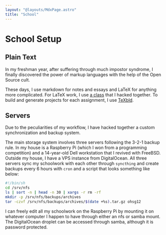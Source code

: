 ```yaml
---
layout: "@layouts/MdxPage.astro"
title: "School"
---
```


# School Setup

## Plain Text

In my freshman year, after suffering through much impostor syndrome, I finally
discovered the power of markup languages with the help of the Open Source cult.

These days, I use markdown for notes and essays and LaTeX for anything more
complicated. For LaTeX work, I use [a class](/code/juni.cls) that I hacked
together. To build and generate projects for each assignment, I use
[TeXbld](/dev/#texbld).

## Servers

Due to the peculiarities of my workflow, I have hacked together a custom
synchronization and backup system.

The main storage system involves three servers following the 3-2-1 backup rule.
In my house is a Raspberry Pi (which I won from a programming competition) and a
14-year-old Dell workstation that I revived with FreeBSD. Outside my house, I
have a VPS instance from DigitalOcean. All three servers sync my schoolwork with
each other through `syncthing` and create backups every 6 hours with `cron` and
a script that looks something like below:

```sh
#!/bin/sh
cd /srv/nfs
ls | sort -n | head -n 30 | xargs -r rm -rf
mkdir -p /srv/nfs/backups/archives
tar -czvf /srv/nfs/backups/archives/$(date +%s).tar.gz ohsg12
```

I can freely edit all my schoolwork on the Raspberry Pi by mounting it on
whatever computer I happen to have through either an nfs or samba mount. The
DigitalOcean droplet can be accessed through samba, although it is password
protected.
